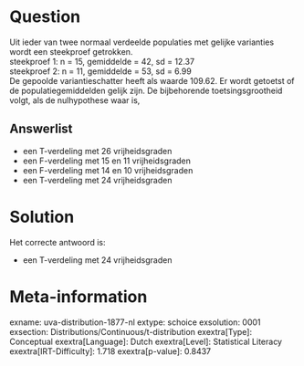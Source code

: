 Question
========

Uit ieder van twee normaal verdeelde populaties met gelijke varianties
wordt een steekproef getrokken.\
steekproef 1: n = 15, gemiddelde = 42, sd = 12.37\
steekproef 2: n = 11, gemiddelde = 53, sd = 6.99\
De gepoolde variantieschatter heeft als waarde 109.62. Er wordt getoetst
of de populatiegemiddelden gelijk zijn. De bijbehorende
toetsingsgrootheid volgt, als de nulhypothese waar is,

Answerlist
----------

* een T-verdeling met 26 vrijheidsgraden
* een F-verdeling met 15 en 11 vrijheidsgraden
* een F-verdeling met 14 en 10 vrijheidsgraden
* een T-verdeling met 24 vrijheidsgraden

Solution
========

Het correcte antwoord is: 

* een T-verdeling met 24 vrijheidsgraden

Meta-information
================
exname: uva-distribution-1877-nl
extype: schoice
exsolution: 0001
exsection: Distributions/Continuous/t-distribution
exextra[Type]: Conceptual
exextra[Language]: Dutch
exextra[Level]: Statistical Literacy
exextra[IRT-Difficulty]: 1.718
exextra[p-value]: 0.8437
